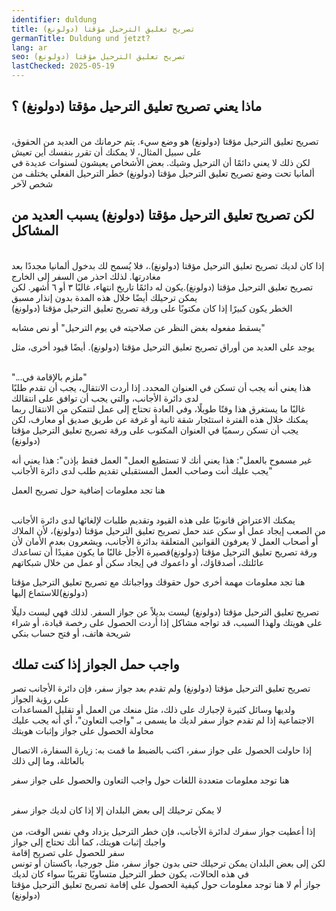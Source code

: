 ```yaml
---
identifier: duldung
title: تصريح تعليق الترحيل مؤقتا (دولونغ)
germanTitle: Duldung und jetzt?
lang: ar
seo: تصريح تعليق الترحيل مؤقتا (دولونغ)
lastChecked: 2025-05-19
---
```

## ﻣﺎﺫﺍ ﻳﻌﻨﻲ تصريح تعليق الترحيل مؤقتا (دولونغ) ؟

<br/> تصريح تعليق الترحيل مؤقتا (دولونغ) هو وضع سيء. يتم حرمانك من العديد من الحقوق، على سبيل المثال، لا يمكنك أن تقرر بنفسك أين تعيش
<br/> لكن ذلك لا يعني دائمًا أن الترحيل وشيك. بعض الأشخاص يعيشون لسنوات عديدة في ألمانيا تحت وضع تصريح تعليق الترحيل مؤقتا (دولونغ)
خطر الترحيل الفعلي يختلف من شخص لآخر
<Block identifier="get-legal-advice" />

## لكن تصريح تعليق الترحيل مؤقتا (دولونغ) يسبب العديد من المشاكل
<br/> إذا كان لديك تصريح تعليق الترحيل مؤقتا (دولونغ).، فلا يُسمح لك بدخول ألمانيا مجددًا بعد مغادرتها. لذلك احذر من السفر إلى الخارج
<br/> تصريح تعليق الترحيل مؤقتا (دولونغ).يكون له دائمًا تاريخ انتهاء، غالبًا ٣ أو ٦ أشهر. لكن يمكن ترحيلك أيضًا خلال هذه المدة بدون إنذار مسبق
<br/> الخطر يكون كبيرًا إذا كان مكتوبًا على ورقة تصريح تعليق الترحيل مؤقتا (دولونغ)

يسقط مفعوله بغض النظر عن صلاحيته في يوم الترحيل" أو نص مشابه"

يوجد على العديد من أوراق تصريح تعليق الترحيل مؤقتا (دولونغ). أيضًا قيود أخرى، مثل

<br/> "...ملزم بالإقامة في"
<br/> هذا يعني أنه يجب أن تسكن في العنوان المحدد. إذا أردت الانتقال، يجب أن تقدم طلبًا لدى دائرة الأجانب، والتي يجب أن توافق على انتقالك
<br/> غالبًا ما يستغرق هذا وقتًا طويلًا، وفي العادة تحتاج إلى عمل لتتمكن من الانتقال
ربما يمكنك خلال هذه الفترة استئجار شقة ثانية أو غرفة عن طريق صديق أو معارف، لكن يجب أن تسكن رسميًا في العنوان المكتوب على ورقة  تصريح تعليق الترحيل مؤقتا (دولونغ)

غير مسموح بالعمل": هذا يعني أنك لا تستطيع العمل"
العمل فقط بإذن": هذا يعني أنه يجب عليك أنت وصاحب العمل المستقبلي تقديم طلب لدى دائرة الأجانب"

هنا تجد معلومات إضافية حول تصريح العمل
<ExternalShortLink identifier="handbookgermany_workpermit" />

<br/> يمكنك الاعتراض قانونيًا على هذه القيود وتقديم طلبات لإلغائها لدى دائرة الأجانب
<br/> من الصعب إيجاد عمل أو سكن عند حمل تصريح تعليق الترحيل مؤقتا (دولونغ)، لأن الملاك أو أصحاب العمل لا يعرفون القوانين المتعلقة بدائرة الأجانب، ويشعرون بعدم الأمان لأن ورقة تصريح تعليق الترحيل مؤقتا (دولونغ)قصيرة الأجل
غالبًا ما يكون مفيدًا أن تساعدك عائلتك، أصدقاؤك، أو داعموك في إيجاد سكن أو عمل من خلال شبكاتهم

هنا تجد معلومات مهمة أخرى حول حقوقك وواجباتك مع تصريح تعليق الترحيل مؤقتا (دولونغ)للاستماع إليها
<ExternalShortLink identifier="sfr_audio" />

تصريح تعليق الترحيل مؤقتا (دولونغ) ليست بديلاً عن جواز السفر. لذلك فهي ليست دليلًا على هويتك
ولهذا السبب، قد تواجه مشاكل إذا أردت الحصول على رخصة قيادة، أو شراء شريحة هاتف، أو فتح حساب بنكي

## واجب حمل الجواز إذا كنت تملك
تصريح تعليق الترحيل مؤقتا (دولونغ) ولم تقدم بعد جواز سفر، فإن دائرة الأجانب تصر على رؤية الجواز
<br/> ولديها وسائل كثيرة لإجبارك على ذلك، مثل منعك من العمل أو تقليل المساعدات الاجتماعية إذا لم تقدم جواز سفر
لديك ما يسمى بـ "واجب التعاون"، أي أنه يجب عليك محاولة الحصول على جواز وإثبات هويتك

إذا حاولت الحصول على جواز سفر، اكتب بالضبط ما قمت به: زيارة السفارة، الاتصال بالعائلة، وما إلى ذلك

هنا توجد معلومات متعددة اللغات حول واجب التعاون والحصول على جواز سفر
<ExternalShortLink identifier="fluechtlingsrat-brandenburg_pass" />

<br/> لا يمكن ترحيلك إلى بعض البلدان إلا إذا كان لديك جواز سفر   
<br/> إذا أعطيت جواز سفرك لدائرة الأجانب، فإن خطر الترحيل يزداد
وفي نفس الوقت، من واجبك إثبات هويتك، كما أنك تحتاج إلى جواز
<br/> سفر للحصول على تصريح إقامة
<br/> لكن إلى بعض البلدان يمكن ترحيلك حتى بدون جواز سفر، مثل جورجيا، باكستان أو تونس
في هذه الحالات، يكون خطر الترحيل متساويًا تقريبًا سواء كان لديك
<br/> جواز أم لا
هنا توجد معلومات حول كيفية الحصول على إقامة تصريح تعليق الترحيل مؤقتا (دولونغ)
<InternalShortLink identifier="residence" />
 


